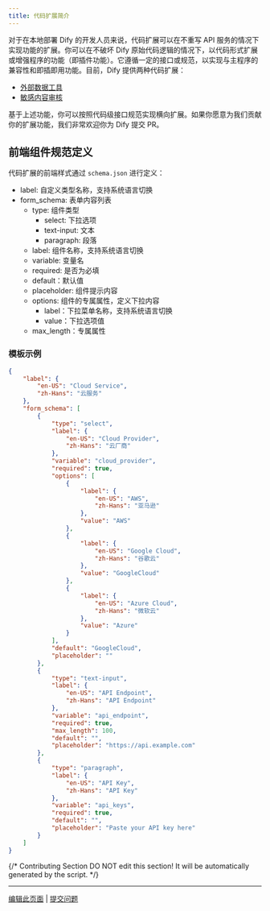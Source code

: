 ```yaml
---
title: 代码扩展简介
---
```


对于在本地部署 Dify 的开发人员来说，代码扩展可以在不重写 API 服务的情况下实现功能的扩展。你可以在不破坏 Dify 原始代码逻辑的情况下，以代码形式扩展或增强程序的功能（即插件功能）。它遵循一定的接口或规范，以实现与主程序的兼容性和即插即用功能。目前，Dify 提供两种代码扩展：

* [外部数据工具](./external-data-tool)
* [敏感内容审核](./moderation)

基于上述功能，你可以按照代码级接口规范实现横向扩展。如果你愿意为我们贡献你的扩展功能，我们非常欢迎你为 Dify 提交 PR。

## 前端组件规范定义

代码扩展的前端样式通过 `schema.json` 进行定义：

* label: 自定义类型名称，支持系统语言切换
* form_schema: 表单内容列表
  * type: 组件类型
    * select: 下拉选项
    * text-input: 文本
    * paragraph: 段落
  * label: 组件名称，支持系统语言切换
  * variable: 变量名
  * required: 是否为必填
  * default：默认值
  * placeholder: 组件提示内容
  * options: 组件的专属属性，定义下拉内容
    * label：下拉菜单名称，支持系统语言切换
    * value：下拉选项值
  * max_length：专属属性

### 模板示例

```json
{
    "label": {
        "en-US": "Cloud Service",
        "zh-Hans": "云服务"
    },
    "form_schema": [
        {
            "type": "select",
            "label": {
                "en-US": "Cloud Provider",
                "zh-Hans": "云厂商"
            },
            "variable": "cloud_provider",
            "required": true,
            "options": [
                {
                    "label": {
                        "en-US": "AWS",
                        "zh-Hans": "亚马逊"
                    },
                    "value": "AWS"
                },
                {
                    "label": {
                        "en-US": "Google Cloud",
                        "zh-Hans": "谷歌云"
                    },
                    "value": "GoogleCloud"
                },
                {
                    "label": {
                        "en-US": "Azure Cloud",
                        "zh-Hans": "微软云"
                    },
                    "value": "Azure"
                }
            ],
            "default": "GoogleCloud",
            "placeholder": ""
        },
        {
            "type": "text-input",
            "label": {
                "en-US": "API Endpoint",
                "zh-Hans": "API Endpoint"
            },
            "variable": "api_endpoint",
            "required": true,
            "max_length": 100,
            "default": "",
            "placeholder": "https://api.example.com"
        },
        {
            "type": "paragraph",
            "label": {
                "en-US": "API Key",
                "zh-Hans": "API Key"
            },
            "variable": "api_keys",
            "required": true,
            "default": "",
            "placeholder": "Paste your API key here"
        }
    ]
}
```

{/*
Contributing Section
DO NOT edit this section!
It will be automatically generated by the script.
*/}

---

[编辑此页面](https://github.com/langgenius/dify-docs/edit/main/zh-hans/guides/tools/extensions/code-based/README.mdx) | [提交问题](https://github.com/langgenius/dify-docs/issues/new?template=docs.yml)

